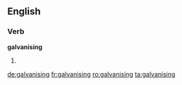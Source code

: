 ==English==

===Verb===
'''galvanising'''

# {{present participle of|[[galvanise]]}}

[[de:galvanising]]
[[fr:galvanising]]
[[ro:galvanising]]
[[ta:galvanising]]